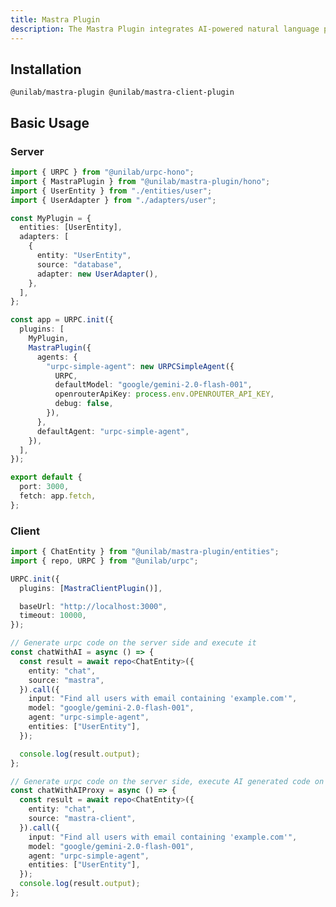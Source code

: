 ```yaml
---
title: Mastra Plugin
description: The Mastra Plugin integrates AI-powered natural language processing capabilities into your URPC applications, enabling users to interact with your data through conversational interfaces.
---
```


## Installation

```package-install
@unilab/mastra-plugin @unilab/mastra-client-plugin
```

## Basic Usage

### Server

```typescript
import { URPC } from "@unilab/urpc-hono";
import { MastraPlugin } from "@unilab/mastra-plugin/hono";
import { UserEntity } from "./entities/user";
import { UserAdapter } from "./adapters/user";

const MyPlugin = {
  entities: [UserEntity],
  adapters: [
    {
      entity: "UserEntity",
      source: "database",
      adapter: new UserAdapter(),
    },
  ],
};

const app = URPC.init({
  plugins: [
    MyPlugin,
    MastraPlugin({
      agents: {
        "urpc-simple-agent": new URPCSimpleAgent({
          URPC,
          defaultModel: "google/gemini-2.0-flash-001",
          openrouterApiKey: process.env.OPENROUTER_API_KEY,
          debug: false,
        }),
      },
      defaultAgent: "urpc-simple-agent",
    }),
  ],
});

export default {
  port: 3000,
  fetch: app.fetch,
};
```

### Client

```typescript
import { ChatEntity } from "@unilab/mastra-plugin/entities";
import { repo, URPC } from "@unilab/urpc";

URPC.init({
  plugins: [MastraClientPlugin()],

  baseUrl: "http://localhost:3000",
  timeout: 10000,
});

// Generate urpc code on the server side and execute it
const chatWithAI = async () => {
  const result = await repo<ChatEntity>({
    entity: "chat",
    source: "mastra",
  }).call({
    input: "Find all users with email containing 'example.com'",
    model: "google/gemini-2.0-flash-001",
    agent: "urpc-simple-agent",
    entities: ["UserEntity"],
  });

  console.log(result.output);
};

// Generate urpc code on the server side, execute AI generated code on the front end
const chatWithAIProxy = async () => {
  const result = await repo<ChatEntity>({
    entity: "chat",
    source: "mastra-client",
  }).call({
    input: "Find all users with email containing 'example.com'",
    model: "google/gemini-2.0-flash-001",
    agent: "urpc-simple-agent",
    entities: ["UserEntity"],
  });
  console.log(result.output);
};
```
